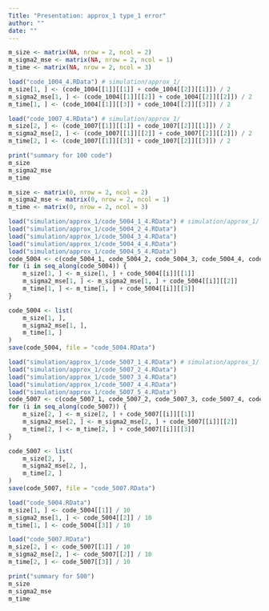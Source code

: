 ```yaml
---
Title: "Presentation: approx_1 type_1 error"
author: ""
date: ""
---
```


```r
m_size <- matrix(NA, nrow = 2, ncol = 2)
m_sigma2_mse <- matrix(NA, nrow = 2, ncol = 1)
m_time <- matrix(NA, nrow = 2, ncol = 3)
```

```r
load("code_1004_4.RData") # simulation/approx_1/
m_size[1, ] <- (code_1004[[1]][[1]] + code_1004[[2]][[1]]) / 2
m_sigma2_mse[1, ] <- (code_1004[[1]][[2]] + code_1004[[2]][[2]]) / 2
m_time[1, ] <- (code_1004[[1]][[3]] + code_1004[[2]][[3]]) / 2
```

```r
load("code_1007_4.RData") # simulation/approx_1/
m_size[2, ] <- (code_1007[[1]][[1]] + code_1007[[2]][[1]]) / 2
m_sigma2_mse[2, ] <- (code_1007[[1]][[2]] + code_1007[[2]][[2]]) / 2
m_time[2, ] <- (code_1007[[1]][[3]] + code_1007[[2]][[3]]) / 2
```
```r
print("summary for 100 code")
m_size
m_sigma2_mse
m_time
```

```r
m_size <- matrix(0, nrow = 2, ncol = 2)
m_sigma2_mse <- matrix(0, nrow = 2, ncol = 1)
m_time <- matrix(0, nrow = 2, ncol = 3)
```

```r
load("simulation/approx_1/code_5004_1_4.RData") # simulation/approx_1/
load("simulation/approx_1/code_5004_2_4.RData")
load("simulation/approx_1/code_5004_3_4.RData")
load("simulation/approx_1/code_5004_4_4.RData")
load("simulation/approx_1/code_5004_5_4.RData")
code_5004 <- c(code_5004_1, code_5004_2, code_5004_3, code_5004_4, code_5004_5)
for (i in seq_along(code_5004)) {
    m_size[1, ] <- m_size[1, ] + code_5004[[i]][[1]]
    m_sigma2_mse[1, ] <- m_sigma2_mse[1, ] + code_5004[[i]][[2]]
    m_time[1, ] <- m_time[1, ] + code_5004[[i]][[3]]
}

code_5004 <- list(
    m_size[1, ],
    m_sigma2_mse[1, ],
    m_time[1, ]
)
save(code_5004, file = "code_5004.RData")
```
```r
load("simulation/approx_1/code_5007_1_4.RData") # simulation/approx_1/
load("simulation/approx_1/code_5007_2_4.RData")
load("simulation/approx_1/code_5007_3_4.RData")
load("simulation/approx_1/code_5007_4_4.RData")
load("simulation/approx_1/code_5007_5_4.RData")
code_5007 <- c(code_5007_1, code_5007_2, code_5007_3, code_5007_4, code_5007_5)
for (i in seq_along(code_5007)) {
    m_size[2, ] <- m_size[2, ] + code_5007[[i]][[1]]
    m_sigma2_mse[2, ] <- m_sigma2_mse[2, ] + code_5007[[i]][[2]]
    m_time[2, ] <- m_time[2, ] + code_5007[[i]][[3]]
}

code_5007 <- list(
    m_size[2, ],
    m_sigma2_mse[2, ],
    m_time[2, ]
)
save(code_5007, file = "code_5007.RData")
```
```r
load("code_5004.RData")
m_size[1, ] <- code_5004[[1]] / 10
m_sigma2_mse[1, ] <- code_5004[[2]] / 10
m_time[1, ] <- code_5004[[3]] / 10
```
```r
load("code_5007.RData")
m_size[2, ] <- code_5007[[1]] / 10
m_sigma2_mse[2, ] <- code_5007[[2]] / 10
m_time[2, ] <- code_5007[[3]] / 10
```
```r
print("summary for 500")
m_size
m_sigma2_mse
m_time
```